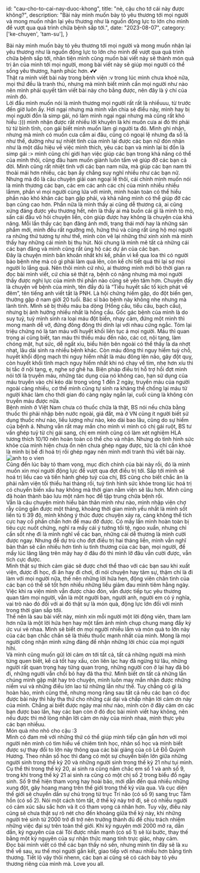
  id: "cau-cho-to-cai-nay-duoc-khong",
  title: "nè, cậu cho tớ cái này được không?",
  description: "Bài này mình muốn bày tỏ yêu thương tới mọi người và mong muốn nhận lại yêu thương như là nguồn động lực to lớn cho mình để vượt qua quá trình chữa bệnh sắp tới.",
  date: "2023-08-07",
  category: ['ke-chuyen', 'tam-su'],
}

Bài này mình muốn bày tỏ yêu thương tới mọi người và mong muốn nhận lại yêu thương như là nguồn động lực to lớn cho mình để vượt qua quá trình chữa bệnh sắp tới, nhân tiện mình cũng muốn bài viết này sẽ thành món quà tri ân của mình tới mọi người, mong bài viết này sẽ giúp mọi người có thể sống yêu thương, hạnh phúc hơn. 💕💕
<br/>
Thật ra mình viết bài này trong bệnh viện :v trong lúc mình chưa khoẻ nữa, mọi thứ đều là tranh thủ, nhưng mà mình biết mình cần mọi người như nào nên mình phải quyết tâm viết bài này cho bằng được, nên đây là ý chí của mình đó.
<br/>
Lời đầu mình muốn nói là mình thương mọi người rất rất là nhiềuuu, từ trước đến giờ luôn ấy. Hơi ngại nhưng mà mình vẫn chia sẻ điều này, mình hay bị mọi người đồn là simp gái, nó làm mình ngại ngại nhưng mà cũng rất khó hiểu :))) mình nhận được rất nhiều lời khuyên là khi muốn cưa ai đó thì phải từ từ bình tĩnh, con gái biết mình muốn làm gì người ta đó. Mình ghi nhận, nhưng mà mình có muốn cưa cẩm ai đâu, cũng có ngoại lệ nhưng đa số là như thế, dường như sự nhiệt tình của mình lại được các bạn nữ đón nhận như là một dấu hiệu về việc mình thích, yêu các bạn và mình lại bị đồn là simp gái :> mình cũng chỉ giới hạn việc giúp các bạn trong khả năng có thể của mình thôi, cũng đâu ham muốn giành luôn tấm vé giúp đỡ các bạn cả đời. Mình cũng rất nhiệt tình với các bạn nam nữa, mà giúp các bạn nam thì thoải mái hơn nhiều, các bạn ấy chẳng suy nghĩ nhiều như các bạn nữ.
<br/>
Nhưng mà đó là câu chuyện giải oan ngoại lề thôi, cái chính mình muốn nói là mình thương các bạn, các em các anh các chị của mình nhiều nhiều lắmm, phần vì mọi người cùng lứa với mình, mình hoàn toàn có thể hiểu phần nào khó khăn các bạn gặp phải, và khả năng mình có thể giúp đỡ các bạn cũng cao hơn. Phần nữa là mình thấy ai cũng dễ thương cả, ai cũng xứng đáng được yêu thương hết, nên là thấy ai mà buồn cái gì là mình tò mò, sấn cái đầu vô hỏi chuyện liền, còn giúp được hay không là chuyện của khả năng. Mỗi lần thấy các bạn đăng ảnh mới, trạng thái mới hay là những sản phẩm mới, mình đều rất ngưỡng mộ, hứng thú và cũng rất ủng hộ mọi người ra những thứ tương tự như thế, mình còn vẽ lại những thứ xinh xinh mà mình thấy hay những cái mình bị thu hút. Nói chung là mình mê tất cả những cái các bạn đăng và mình cũng rất ủng hộ các dự án của các bạn.
<br/>
Đây là chuyện mình băn khoăn nhất khi kể, phần vì kể qua loa thì có người bảo bệnh nhẹ mà có gì phải làm quá lên, còn kể chi tiết quá thì lại sợ mọi người lo lắng quá. Nên thôi mình cứ nhủ, ai thương mình mới bỏ thời gian ra đọc bài mình viết, cứ chia sẻ thật ra, bệnh có nặng nhưng mà mọi người thấy được nghị lực của mình thì phần nào cũng sẽ yên tâm hơn. Chuyện đấy là chuyện về bệnh của mình, tên đầy đủ là “Tiểu huyết sắc tố kịch phát về đêm”, tên tiếng anh viết tắt là PNH. Là hội chứng hiếm gặp, do đột biến gen, thường gặp ở nam giới 20 tuổi. Bác sĩ bảo bệnh này không nhẹ nhưng mà lành tính. Mình sẽ bị thiếu máu ba dòng (Hồng cầu, tiểu cầu, bạch cầu), nhưng bị ảnh hưởng nhiều nhất là hồng cầu. Gốc gác bệnh của mình là do suy tuỷ, tuỷ mình sinh ra loại máu đột biến, nhạy cảm, đứng một mình thì mong manh dễ vỡ, đứng đông đông thì dính lại với nhau cứng ngắc. Tóm lại triệu chứng nó là tan máu với huyết khối liên tục á mọi người. Máu thì quan trọng ai cũng biết, tan máu thì thiếu máu đến não, các cơ, nội tạng, làm chóng mặt, hụt sức, dễ ngất xỉu, biểu hiện bên ngoài có thể thấy là da nhợt nhạt, lâu dài sinh ra nhiều bệnh khác. Còn máu đông thì nguy hiểm tuỳ chỗ, huyết khối động mạch thì nguy hiểm nhất là máu đông lên não, gây đột quỵ, còn huyết khối tĩnh mạch nguy hiểm nhất khi nó chạy về tim, nhẹ hơn xíu thì bị tắc ở nội tạng, ẹ, nghe sợ ghê ha. Biện pháp điều trị hỗ trợ hồi đợt mình nói tới là truyền máu, những tác dụng của nó không cao, hạn sử dụng của máu truyền vào chỉ kéo dài trong vòng 1 đến 2 ngày, truyền máu của người ngoài càng nhiều, cơ thể mình cũng tự sinh ra kháng thể chống lại máu từ người khác làm cho thời gian đó càng ngày ngắn lại, cuối cùng là không còn truyền máu được nữa.
<br/>
Bệnh mỉnh ở Việt Nam chưa có thuốc chữa là thật, BS nói nếu chữa bằng thuốc thì phải nhập bên nước ngoài, giá đắt, mà ở VN cũng ít người biết sử dụng thuốc như nào, liều lượng như nào, kéo dài bao lâu, cũng do sự hiếm của bệnh á. Nhưng vẫn rất may mắn cho mình vì mình có chị gái ruột, BS tư vấn ghép tuỷ từ chị gái sang, chị em mình cũng có làm xét nghiệm HLA tương thích 10/10 nên hoàn toàn có thể cho và nhận. Nhưng do tình hình sức khỏe của mình hiện chưa ổn nên chưa ghép ngay được, tức là chỉ cần khoẻ là mình bị bế đi hoá trị rồi ghép ngay nên mình mới tranh thủ viết bài này. 
<br/>
<img src={img} alt="anh to o vien" className='w-1/2 m-auto' />
<br/>
Cũng đến lúc bày tỏ tham vọng, mục đích chính của bài này rồi, đó là mình muốn xin mọi người động lực để vượt qua đợt điều trị tới. Sắp tới mình sẽ hoá trị liều cao và tiền hành ghép tuỷ của chị, BS cũng cho biết chắc ăn là phải nằm viện tối thiểu hai tháng rồi, tuỳ tình hình sức khỏe trong lúc hoá trị có chuyển biến xấu hay không mà thời gian nằm viện sẽ lâu hơn. Mình cũng đã hoàn thành bảo lưu một năm học để tập trung chữa bệnh rồi. 
<br/>
Vẫn là câu chuyện mình hiểu bản thân mình như nào, mình nhập viện chợ rẫy cũng gần được một tháng, khoảng thời gian mình yếu nhất là mình sốt liền tù tì 39 độ, mình không ý thức được chuyện xảy ra, càng không thể tích cực hay cố phấn chấn hơn để mau đỡ được. Có mấy lần mình hoàn toàn bị tiêu cực nuốt chửng, nghĩ ra mấy cái ý tưởng tồi tệ, ngoo xuẩn, nhưng chỉ cần sốt nhẹ đi là mình nghĩ về các bạn, những cái dễ thương là mình cười được ngay. Nhưng để dự trù cho đợt điều trị hai tháng liền, mình vẫn nghĩ bản thân sẽ cần nhiều hơn tình iu tình thương của các bạn, mọi người, để mấy lúc lâng lâng trên mây hay ở đâu đó thì mình lỡ đâu vẫn cười được, vẫn tích cực được.
<br/>
Mình thật sự thích cảm giác sẽ được chơi thể thao với các bạn sau khi xuất viện, được đi học, đi ăn hay đi chơi, đi nói chuyện hay tâm sự, thậm chí là đi làm với mọi người nữa, thế nên những lời hứa hẹn, động viên chân tình của các bạn có thể sẽ tốt hơn nhiều những liều giảm đau mình tiêm hằng ngày. Việc khi ra viện mình vẫn được chào đón, vẫn được tiếp tục yêu thương quan tâm mọi người, vẫn là một người bạn, người anh, người em có ý nghĩa, vai trò nào đó đối với ai đó thật sự là món quà, động lực lớn đối với mình trong thời gian sắp tớii. 
<br/>
Thế nên là sau bài viết này, mình xin mỗi người một lời động viên, tham lam hơn nữa là một lời hứa hẹn hay một tấm ảnh mình chụp chung mang đầy ký ức vui vẻ nhaa. Mình sẽ biết ơn mọi người nhiều lắm và món quà to lớn này của các bạn chắc chắn sẽ là thiếu thuốc mạnh nhất của mình. Mong là mọi người công nhận mình xứng đáng để nhận những lời chúc của mọi người hihi.
<br/>
Và mình cũng muốn gửi lời cảm ơn tới tất cả, tất cả những người mà mình từng quen biết, kể cả tốt hay xấu, còn liên lạc hay đã ngừng từ lâu, những người rất quan trọng hay từng quan trọng, những người con ở lại hay đã bỏ đi, những người vẫn chối bỏ hay đã tha thứ. Mình biết ơn tất cả những lần chúng mình gặp mặt hay trò chuyện, mình luôn may mắn nhận được những niềm vui và những điều lơn lao từ những lần như thế. Tuy chẳng có gì là hoàn hảo, mình cũng thế, nhưng mong rằng sau tất cả nếu các bạn có đọc được bài này thì hãy tha thứ cho những cái dại và chấp nhận lời cảm ơn này của mình. Chẳng ai biết được ngày mai như nào, mình còn ở đây cảm ơn các bạn được bao lần, hay các bạn còn ở đó đọc bài mình viết hay không, nên nếu được thì mở lòng nhận lời cảm ơn này của mình nhaa, mình thực yêu các bạn nhiềuu. 
<br/>
Món quà nho nhỏ cho cậu :3
<br/>
Mình có đam mê với những thứ có thể giúp mình tiếp cận gần hơn với mọi người nên mình có tìm hiểu về chiêm tinh học, nhân số học và mình biết được sự thay đổi to lớn này thông qua các bài giảng của cô Lê Đỗ Quỳnh Hương. Theo nhân số học thì đang có một sự chuyển biến lớn giữa những người sinh trong thế kỷ 20 và những người sinh trong thế kỷ 21 như tụi mình. Cụ thể thì trong thế kỷ 20, ai sinh ra cũng nắm chắc em số 1 và anh số 9, trong khi trong thế kỷ 21 ai sinh ra cũng có một chị số 2 trong biểu đồ ngày sinh. Số 9 thể hiện tham vọng hay hoài bão, mới dẫn đến quá nhiều những xung đột, gây hoang mang trên thế giới trong thế kỷ vừa qua. Và cục diện thế giới sẽ chuyển dần sự chú trọng từ trục Trí não (có số 9) sang trục Tâm hồn (có số 2). Nói một cách tóm tắt, ở thế kỷ này trở đi, sẽ có nhiều người có cảm xúc sâu sắc hơn và ít có tham vọng cá nhân hơn. Tuy vậy, điều này cũng sẽ chưa thật sự rõ nét cho đến khoảng giữa thế kỷ này, khi những người trẻ sinh từ 2000 trở đi trở nên trưởng thành đủ để chịu trách nhiệm những việc đại sự trên toàn thế giới. Khi kỷ nguyên mới 2000 mở ra, dần dần, kỷ nguyên của cái Tôi được nhấn mạnh (có số 1) sẽ lùi bước, thay thế bằng một kỷ nguyên của sự nhận thức mang tính trực giác, nhạy cảm.
<br/>
Đọc bài mình viết có thể các bạn thấy nó sến, nhưng mình tin đây sẽ là xu thế về sau, xu thế mọi người gắn kết, giao tiếp với nhau nhiều hơn bằng tình thương. Tiết lộ vậy thôi nhenn, các bạn ai cũng sẽ có cách bày tỏ yêu thương riêng của mình mà.
Love you all.
<br/>